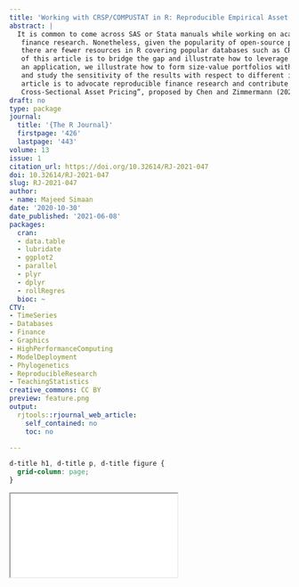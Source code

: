 ```yaml
---
title: 'Working with CRSP/COMPUSTAT in R: Reproducible Empirical Asset Pricing'
abstract: |
  It is common to come across SAS or Stata manuals while working on academic empirical
   finance research. Nonetheless, given the popularity of open-source programming languages such as R,
   there are fewer resources in R covering popular databases such as CRSP and COMPUSTAT. The aim
   of this article is to bridge the gap and illustrate how to leverage R in working with both datasets. As
   an application, we illustrate how to form size-value portfolios with respect to Fama and French (1993)
   and study the sensitivity of the results with respect to different inputs. Ultimately, the purpose of the
   article is to advocate reproducible finance research and contribute to the recent idea of “Open Source
   Cross-Sectional Asset Pricing”, proposed by Chen and Zimmermann (2020).
draft: no
type: package
journal:
  title: '{The R Journal}'
  firstpage: '426'
  lastpage: '443'
volume: 13
issue: 1
citation_url: https://doi.org/10.32614/RJ-2021-047
doi: 10.32614/RJ-2021-047
slug: RJ-2021-047
author:
- name: Majeed Simaan
date: '2020-10-30'
date_published: '2021-06-08'
packages:
  cran:
  - data.table
  - lubridate
  - ggplot2
  - parallel
  - plyr
  - dplyr
  - rollRegres
  bioc: ~
CTV:
- TimeSeries
- Databases
- Finance
- Graphics
- HighPerformanceComputing
- ModelDeployment
- Phylogenetics
- ReproducibleResearch
- TeachingStatistics
creative_commons: CC BY
preview: feature.png
output:
  rjtools::rjournal_web_article:
    self_contained: no
    toc: no

---
```


```css
d-title h1, d-title p, d-title figure {
  grid-column: page;
}
```

<div class="l-page">
  <object data="RJ-2021-047.pdf" type="application/pdf" style="height:955px;width:100%">
    <iframe src="RJ-2021-047.pdf"></iframe>
  </object>
</div>
